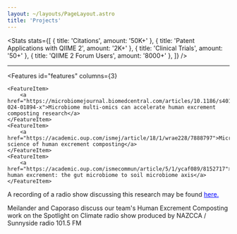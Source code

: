 ```yaml
---
layout: ~/layouts/PageLayout.astro
title: 'Projects'
---
```



<HeroText
    id="features"
    title="<span class='text-primary'>QIIME 2</span> Enables Microbiome Science"
    subtitle="Our <a href='https://qiime2.org' class='text-primary'>software tools</a>
 have driven microbiome science innovations since 2011."
/>
<Stats
    stats={[
        { title: 'Citations', amount: '50K+' },
        { title: 'Patent Applications with QIIME 2', amount: '2K+' },
        { title: 'Clinical Trials', amount: '50+' },
        { title: 'QIIME 2 Forum Users', amount: '8000+' },
    ]}
/>

<hr class="w-1/2 mx-auto border-none h-2 bg-slate-800"/>

<HeroText
    id="features"
    title="<span class='text-primary'>Composting Research That Matters</span>   Human Excrement Composting (HEC)"
    subtitle="Part of our lab’s work focuses on something you may not think about every day—human excrement composting (HEC). Globally, sanitation remains a major challenge: as of 2024, 2.2 billion people lacked safely managed drinking water, 3.4 billion lacked safely managed sanitation, and 1.7 billion lacked basic hygiene services at home. Composting toilets use little to no water, can be installed where infrastructure is absent or failing, and turn a waste problem into a nutrient rich resource!"
/>
<Features
id="features"
columns={3}
>
    <FeatureItem>
        <a href="https://microbiomejournal.biomedcentral.com/articles/10.1186/s40168-024-01894-x">Microbiome multi-omics can accelerate human excrement composting research</a>
    </FeatureItem>
    <FeatureItem>
        <a href="https://academic.oup.com/ismej/article/18/1/wrae228/7888797">Microbiome science of human excrement composting</a>
    </FeatureItem>
    <FeatureItem>
        <a href="https://academic.oup.com/ismecommun/article/5/1/ycaf089/8152717">Upcycling human excrement: the gut microbiome to soil microbiome axis</a>
    </FeatureItem>
</Features>

<div class="text-center mb-4">
    <p>A recording of a radio show discussing this research may be found <a style='color: blue' href='https://www.youtube.com/watch?v=KWofEZkbZDw'>here.</a></p>
    <p class="italic">Meilander and Caporaso discuss our team's Human Excrement Composting work on the Spotlight on Climate radio show produced by NAZCCA / Sunnyside radio 101.5 FM</p>
</div>